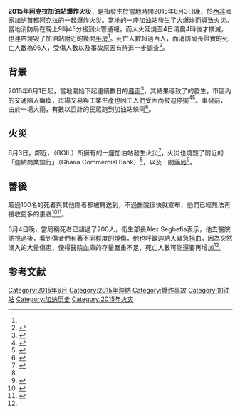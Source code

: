 {{命名}}
{{noteTA
|1=zh:加纳;zh-hans:加纳;zh-hk:加納;zh-tw:迦納;
}}
{{Infobox news event
| title                    = 2015年阿克拉加油站爆炸火災
| image                    = [[file:Goil.jpg|200px]]
| caption                  =  位於阿克拉的一座同型加油站，2013年照片
| date                     = {{Start date|2015|06|03|df=y}}
| time                     = 當地時間晚上9時許（[[UTC+0|UTC+0]]）
| place                    = {{flag|Ghana}}首都[[阿克拉|阿克拉]]
| coordinates              = 
| also known as            = 
| cause                    = [[加油站|加油站]]爆炸後產生[[火災|火災]]
| reported injuries        = 搜救中暫時不明
| reported death(s)        = 超過200<ref name="Albert Benefo Buabeng">{{cite news|author1=Albert Benefo Buabeng|title=Donate blood to save lives – Health Minister|url=http://pulse.com.gh/news/accradisaster-donate-blood-to-save-lives-health-minister-id3829343.html|accessdate=2015-06-04|publisher=pulse.com.gh|date=2015-06-04|language=en|archive-url=https://web.archive.org/web/20150715134530/http://pulse.com.gh/news/accradisaster-donate-blood-to-save-lives-health-minister-id3829343.html|archive-date=2015-07-15|dead-url=yes}}</ref>
}}
'''2015年阿克拉加油站爆炸火災'''，是指發生於當地時間2015年6月3日晚，於[[西非|西非]]國家[[加纳|加纳]]首都[[阿克拉|阿克拉]]的一起爆炸火災。當地的一座[[加油站|加油站]]發生了大[[爆炸|爆炸]]而導致火災。當地消防局在晚上9時45分接到火警通報，而大火延燒至4日清晨4時後才撲滅，也連帶燒毀了加油站附近的幾間[[平房|平房]]<ref name=xinhuanet />。死亡人數超過百人，而消防局長證實的死亡人數為96人，受傷人數以及事故原因有待進一步調查<ref name=xinhuanet>{{cite news|author1=林晓蔚|title=加纳加油站大火死亡人数已过百|url=http://news.xinhuanet.com/world/2015-06/04/c_1115517405.htm|accessdate=2015-06-04|agency=[[新華社|新華社]]|date=2015-06-04|archive-date=2015-10-08|archive-url=https://web.archive.org/web/20151008035043/http://news.xinhuanet.com/world/2015-06/04/c_1115517405.htm|dead-url=no}}</ref>。

== 背景 ==
{{main|2015年阿克拉洪災}}
2015年6月1日起，當地開始下起連續數日的[[暴雨|暴雨]]<ref name="dailyguideghana2">{{cite web | url=http://www.dailyguideghana.com/rains-wash-accra/ | title=Rains Wash Accra | publisher=[[Daily_Guide|Daily Guide]] | date=3 June 2015 | accessdate=4 June 2015 | author=Gomda, A.R. | deadurl=yes | archiveurl=https://web.archive.org/web/20150706201925/http://www.dailyguideghana.com/rains-wash-accra/ | archivedate=2015年7月6日 }}</ref>，其結果導致了{{link-en|2015年阿克拉洪災|2015 Accra floods|洪災}}的發生，市區內的[[交通|交通]]陷入癱瘓，[[市場|市場]]交易與[[工業|工業]]生產也因[[工人|工人]]們受困而被迫停擺<ref name="gbcghana1">{{cite web | url=http://gbcghana.com/1.4206905 | title=Accra flooded following continuous Rainfall | publisher=gbcghana.com | date=2 June 2015 | accessdate=4 June 2015 | deadurl=yes | archiveurl=https://web.archive.org/web/20150605001927/http://gbcghana.com/1.4206905 | archivedate=2015年6月5日 }}</ref><ref name="citi1">{{cite web | url=http://citifmonline.com/2015/06/03/floods-submerge-accra-for-the-umpteenth-time/ | title=Floods submerge Accra for the umpteenth time | publisher=citifmonline.com | date=3 June 2015 | accessdate=4 June 2015 | archive-date=2015-06-04 | archive-url=https://web.archive.org/web/20150604203150/http://citifmonline.com/2015/06/03/floods-submerge-accra-for-the-umpteenth-time/ | dead-url=no }}</ref>。事發前，由於一場大雨，有數以百計的民眾跑到加油站躲雨<ref name=cna>{{cite news|title=迦納加油站火災70多人致死 恐續增|url=http://www.cna.com.tw/news/aopl/201506040356-1.aspx|accessdate=2015-06-04|agency=[[中央社|中央社]]|date=2015-06-04|archive-date=2015-06-05|archive-url=https://web.archive.org/web/20150605001925/http://www.cna.com.tw/news/aopl/201506040356-1.aspx|dead-url=no}}</ref>。

== 火災 ==
6月3日，鄰近{{link-en|恩克魯瑪交流道|Kwame Nkrumah Interchange}}，{{link-en|迦納石油公司|Ghana Oil Company}}（GOIL）所擁有的一座加油站發生火災<ref name="graph2">{{cite web | url=http://www.graphic.com.gh/news/general-news/44119-disaster-many-dead-in-fuel-station-fire.html | title=UPDATE: Disaster! Many dead in fuel station fire | publisher=www.graphic.com.gh | date=4 June 2015 | accessdate=4 June 2015 | author=Baiocchi, Francisco | archive-date=2015-06-04 | archive-url=https://web.archive.org/web/20150604184134/http://www.graphic.com.gh/news/general-news/44119-disaster-many-dead-in-fuel-station-fire.html | dead-url=no }}</ref>，火災也燒毀了附近的「迦納商業銀行」（Ghana Commercial Bank）<ref name="Albert Benefo Buabeng" />，以及一間[[藥局|藥局]]<ref name="peacefmonline1">{{cite web | url=http://news.peacefmonline.com/pages/social/201506/243875.php | title=Accra Floods: Over 80 People Dead In Goil Filling Station Fire | publisher=peacefmonline.com | date=4 June 2015 | accessdate=4 June 2015 | deadurl=yes | archiveurl=https://web.archive.org/web/20150604222557/http://news.peacefmonline.com/pages/social/201506/243875.php | archivedate=2015年6月4日 }}</ref>。

== 善後 ==
超過100名的死者與其他傷者都被轉送到{{link-en|37軍醫院|37 Military Hospital}}，不過醫院很快就宣布，他們已經無法再接收更多的患者<ref name="dailyguide1">{{cite web | url=http://www.dailyguideghana.com/accra-floods-more-than-100-feared-dead-after-explosion/ | title=Accra floods: More than 100 feared dead after explosion | publisher=[[Daily_Guide|Daily Guide]] | date=4 June 2015 | accessdate=4 June 2015 | deadurl=yes | archiveurl=https://web.archive.org/web/20150707115044/http://www.dailyguideghana.com/accra-floods-more-than-100-feared-dead-after-explosion/ | archivedate=2015年7月7日 }}</ref><ref name="indp">{{cite web | url=http://www.independent.co.uk/news/world/africa/accra-floods-more-than-70-people-reported-dead-after-petrol-station-fire-in-ghanas-capital-city-10296123.html | title=Accra floods: More than 70 people reported dead after petrol station fire in Ghana's capital city | publisher=[[The_Independent|The Independent]] | date=4 June 2015 | accessdate=4 June 2015 | author=O'Connor, Roisin | archive-date=2019-09-12 | archive-url=https://web.archive.org/web/20190912070042/https://www.independent.co.uk/news/world/africa/accra-floods-scores-of-people-dead-after-petrol-station-fire-in-ghanas-capital-city-10296123.html | dead-url=no }}</ref>。

6月4日晚，當局稱死者已超過了200人，衛生部長Alex Segbefia表示，他去醫院訪視過後，看到傷者們有著不同程度的[[燒傷|燒傷]]，他也呼籲迦納人緊急[[捐血|捐血]]，因為突然湧入的大量傷患，使得醫院血庫的存量嚴重不足，死亡人數可能還要再增加<ref name="Albert Benefo Buabeng" />。

==参考文献==
{{reflist}}

[[Category:2015年6月|Category:2015年6月]]
[[Category:2015年迦納|Category:2015年迦納]]
[[Category:爆炸事故|Category:爆炸事故]]
[[Category:加油站|Category:加油站]]
[[Category:加纳历史|Category:加纳历史]]
[[Category:2015年火灾|Category:2015年火灾]]
